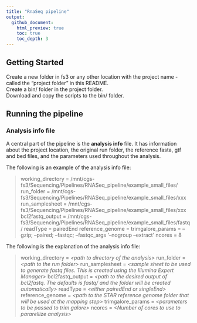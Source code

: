 ```yaml
---
title: "RnaSeq pipeline"
output:
  github_document:
    html_preview: true
    toc: true
    toc_depth: 3
---
```


## Getting Started
Create a new folder in fs3 or any other location with the project name - called the "project folder" in this README.   
Create a bin/ folder in the project folder.   
Download and copy the scripts to the bin/ folder.   

## Running the pipeline

### Analysis info file
A central part of the pipeline is the **analysis info** file. It has information about the project location, the original run folder, the reference fasta, gtf and bed files, and the parameters used throughout the analysis.

The following is an example of the analysis info file:   

>working_directory = /mnt/cgs-fs3/Sequencing/Pipelines/RNASeq_pipeline/example_small_files/
>run_folder = /mnt/cgs-fs3/Sequencing/Pipelines/RNASeq_pipeline/example_small_files/xxx
>run_samplesheet = /mnt/cgs-fs3/Sequencing/Pipelines/RNASeq_pipeline/example_small_files/xxx
>bcl2fastq_output = /mnt/cgs-fs3/Sequencing/Pipelines/RNASeq_pipeline/example_small_files/fastq/
>readType = pairedEnd
>reference_genome = 
>trimgalore_params = --gzip; --paired; --fastqc; --fastqc_args '--nogroup --extract'
>ncores = 8

The following is the explanation of the analysis info file:   

>working_directory = *\<path to directory of the analysis\>*
>run_folder = *\<path to the run folder\>*
>run_samplesheet = *\<sample sheet to be used to generate fastq files. This is created using the Illumina Expert Manager\>*
>bcl2fastq_output = *\<path to the desired output of bcl2fastq. The defaults is fastq/ and the folder will be created automatically\>*
>readType = *\<either pairedEnd or singleEnd\>* 
>reference_genome = *\<path to the STAR reference genome folder that will be used at the mapping step\>*
>trimgalore_params = *\<parameters to be passed to trim galore\>*
>ncores = *\<Number of cores to use to pararellize analysis\>*


 
